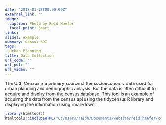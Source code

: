 ```yaml
---
date: "2018-01-27T00:00:00Z"
external_link: ""
image:
  caption: Photo by Reid Haefer
  focal_point: Smart
links:
slides: example
summary: Census API
tags:
- Urban Planning
title: Data Collection
url_code: ""
url_pdf: ""
url_video: ""
---
```


The U.S. Census is a primary source of the socioeconomic data used for urban planning and demographic anlaysis. But the data is often difficult to acquire and display from the census database. This tool is an example of acquirng the data from the census api using the tidycensus R library and displaying the information using rmarkdown.

```r
library(htmltools)
htmltools::includeHTML("C:/Users/reidh/Documents/website/reid.haefer/content/project/census_dashboard/census_101.html")
```

